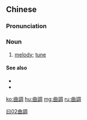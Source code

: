 {{also|曲调}}
==Chinese==
{{zh-forms|s=曲调}}

===Pronunciation===
{{zh-pron
|m=qǔdiào
|c=kuk1 diu6
|mn=qz,xm,zz:khiok-tiāu/qz:khiak-tiāu/tw,xm,zz:khek-tiāu
|cat=n
}}

===Noun===
{{zh-noun}}

# [[melody]]; [[tune]]

====See also====
* {{zh-l|歌曲}}
* {{zh-l|曲子}}

[[Category:zh:Music|曰02曲調]]

[[ko:曲調]]
[[hu:曲調]]
[[mg:曲調]]
[[ru:曲調]]